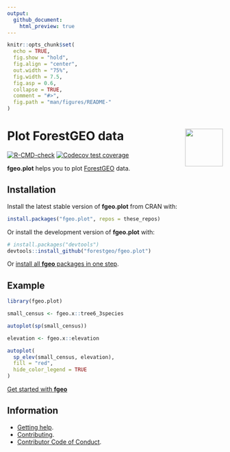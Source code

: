 ```yaml
---
output:
  github_document:
    html_preview: true
---
```


<!-- Don't edit README.md; instead, edit README.Rmd -->

```r
knitr::opts_chunk$set(
  echo = TRUE,
  fig.show = "hold",
  fig.align = "center",
  out.width = "75%",
  fig.width = 7.5, 
  fig.asp = 0.6,
  collapse = TRUE,
  comment = "#>",
  fig.path = "man/figures/README-"
)
```

# <img src="https://i.imgur.com/vTLlhbp.png" align="right" height=88 /> Plot ForestGEO data

<!-- badges: start -->
[![R-CMD-check](https://github.com/forestgeo/fgeo.plot/workflows/R-CMD-check/badge.svg)](https://github.com/forestgeo/fgeo.plot/actions)
[![Codecov test coverage](https://codecov.io/gh/forestgeo/fgeo.plot/branch/master/graph/badge.svg)](https://codecov.io/gh/forestgeo/fgeo.plot?branch=master)
<!-- badges: end -->

__fgeo.plot__ helps you to plot [ForestGEO](<https://forestgeo.si.edu/>) data.

## Installation

Install the latest stable version of **fgeo.plot** from CRAN with:

```R
install.packages("fgeo.plot", repos = these_repos)
```

Or install the development version of **fgeo.plot** with:

```R
# install.packages("devtools")
devtools::install_github("forestgeo/fgeo.plot")
```

Or [install all **fgeo** packages in one step](https://forestgeo.github.io/fgeo/index.html#installation).

## Example

```r
library(fgeo.plot)

small_census <- fgeo.x::tree6_3species

autoplot(sp(small_census))
```

```r
elevation <- fgeo.x::elevation

autoplot(
  sp_elev(small_census, elevation),
  fill = "red", 
  hide_color_legend = TRUE
)
```

[Get started with __fgeo__](https://forestgeo.github.io/fgeo/)

## Information

* [Getting help](https://forestgeo.github.io/fgeo.plot/SUPPORT.html).
* [Contributing](https://forestgeo.github.io/fgeo.plot/CONTRIBUTING.html).
* [Contributor Code of Conduct](https://forestgeo.github.io/fgeo.plot/CODE_OF_CONDUCT.html).

